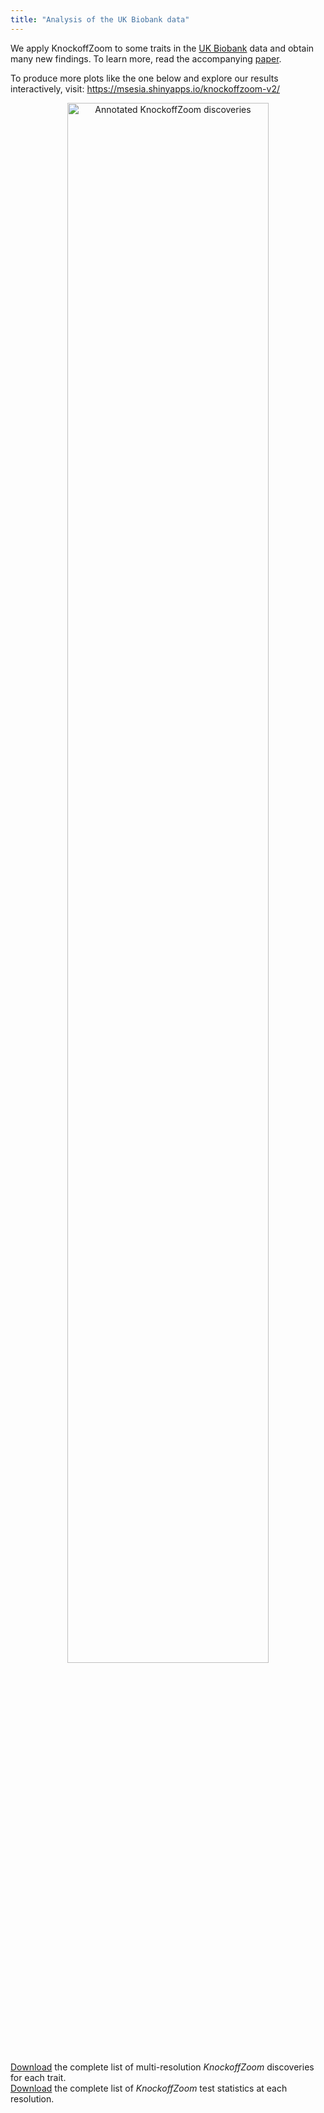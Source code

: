 ```yaml
---
title: "Analysis of the UK Biobank data"
---
```


<head>
<!-- Global site tag (gtag.js) - Google Analytics -->
<script async src="https://www.googletagmanager.com/gtag/js?id=UA-110810441-3"></script>
<script>
  window.dataLayer = window.dataLayer || [];
  function gtag(){dataLayer.push(arguments);}
  gtag('js', new Date());

  gtag('config', 'UA-110810441-3');
</script>
</head> 

We apply KnockoffZoom to some traits in the <a target="_blank" href="https://www.ukbiobank.ac.uk/">UK Biobank</a> data and obtain many new findings. To learn more, read the accompanying <a target="_blank" href="?">paper</a>.

To produce more plots like the one below and explore our results interactively, visit: <a target="_blank" href="https://msesia.shinyapps.io/knockoffzoom-v2/">https://msesia.shinyapps.io/knockoffzoom-v2/</a>

<p style="text-align:center;">
<img src="https://msesia.github.io/knockoffzoom-v2/images/knockoffzoom.png" alt="Annotated KnockoffZoom discoveries"
	title="Annotated KnockoffZoom discoveries" width="80%" height="80%" />
</p>

<a target="_blank" href="data/ukb_discoveries.zip">Download</a> the complete list of multi-resolution *KnockoffZoom* discoveries for each trait.<br>
<a target="_blank" href="data/ukb_stats.tar.xz">Download</a> the complete list of *KnockoffZoom* test statistics at each resolution.
